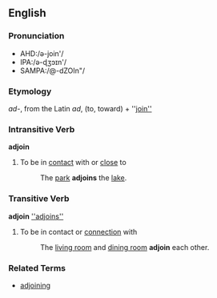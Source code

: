 ==English==
===Pronunciation===
*AHD:/ə-join'/
*IPA:/ə-ɖʒɔɪn'/
*SAMPA:/@-dZOIn"/

===Etymology===
''ad-'', from the Latin ''ad'', (to, toward) + ''[[join'']]

===Intransitive Verb===
'''adjoin'''

# To be in [[contact]] with or [[close]] to
#: The [[park]] '''adjoins''' the [[lake]].

===Transitive Verb===
'''adjoin''' [[''adjoins'']]

# To be in contact or [[connection]] with
#:  The [[living room]] and [[dining room]] '''adjoin''' each other.

===Related Terms===
*[[adjoining]]